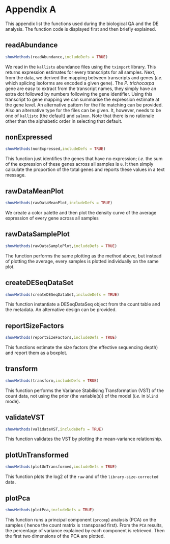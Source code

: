 # Appendix A

This appendix list the functions used during the biological QA and the DE analysis.
The function code is displayed first and then briefly explained.

## readAbundance
```r
showMethods(readAbundance,includeDefs = TRUE)
```

We read in the `kallisto` abundance files using the `tximport` library. This 
returns expression estimates for every transcripts for all samples. Next, from 
the data, we derived the mapping between transcripts and genes (_i.e._ which 
splicing isoforms are encoded a given gene). The _P. trichocarpa_ gene are 
easy to extract from the transcript names, they simply have an extra dot 
followed by numbers following the gene identifier. Using this transcript to gene
mapping we can summarise the expression estimate at the gene level.
An alternative pattern for the file matching can be provided. Also an alternative
type for the files can be given. It, however, needs to be one of `kallisto` (the
default) and `salmon`. Note that there is no rationale other than the alphabetic 
order in selecting that default.


## nonExpressed
```r
showMethods(nonExpressed,includeDefs = TRUE)
```

This function just identifies the genes that have no expression; _i.e._ the sum 
of the expression of these genes across all samples is `0`. It then simply
calculate the proportion of the total genes and reports these values in a text
message.

## rawDataMeanPlot
```r
showMethods(rawDataMeanPlot,includeDefs = TRUE)
```

We create a color palette and then plot the density curve of the average 
expression of every gene across all samples

## rawDataSamplePlot
```r
showMethods(rawDataSamplePlot,includeDefs = TRUE)
```

The function performs the same plotting as the method above, but instead of
plotting the average, every samples is plotted individually on the same plot.

## createDESeqDataSet
```r
showMethods(createDESeqDataSet,includeDefs = TRUE)
```

This function instantiate a DESeqDataSeq object from the count table and the 
metadata. An alternative design can be provided.

## reportSizeFactors
```r
showMethods(reportSizeFactors,includeDefs = TRUE)
```

This functions estimate the size factors (the effective sequencing depth) and 
report them as a boxplot.

## transform
```r
showMethods(transform,includeDefs = TRUE)
```

This function performs the Variance Stabilising Transformation (VST) of the 
count data, not using the prior (the variable(s)) of the model (_i.e._ in `blind`
mode).

## validateVST
```r
showMethods(validateVST,includeDefs = TRUE)
```

This function validates the VST by plotting the mean-variance relationship. 

## plotUnTransformed
```r
showMethods(plotUnTransformed,includeDefs = TRUE)
```

This function plots the log2 of the `raw` and of the `library-size-corrected`
data.

## plotPca
```r
showMethods(plotPca,includeDefs = TRUE)
```
This function runs a principal component (`prcomp`) analysis (PCA) on the samples (
hence the count matrix is `t`ransposed first). From the `PCA` results, the 
percentage of variance explained by each component is retrieved. Then the first
two dimensions of the PCA are plotted.


